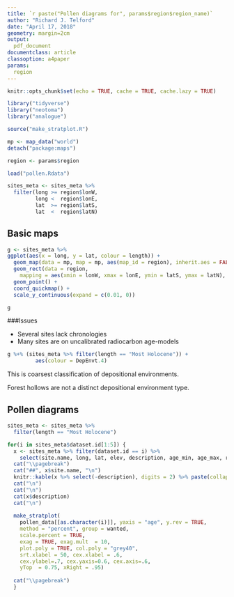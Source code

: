 ```yaml
---
title: `r paste("Pollen diagrams for", params$region$region_name)`
author: "Richard J. Telford"
date: "April 17, 2018"
geometry: margin=2cm
output: 
  pdf_document
documentclass: article
classoption: a4paper
params:
  region
---
```


```r
knitr::opts_chunk$set(echo = TRUE, cache = TRUE, cache.lazy = TRUE)
```


```r
library("tidyverse")
library("neotoma")
library("analogue")

source("make_stratplot.R")
```

```r
mp <- map_data("world") 
detach("package:maps")

region <- params$region

load("pollen.Rdata")

sites_meta <- sites_meta %>% 
  filter(long >= region$lonW,
         long <  region$lonE,
         lat  >= region$latS,
         lat  <  region$latN)
```

## Basic maps

```r
g <- sites_meta %>% 
ggplot(aes(x = long, y = lat, colour = length)) +
  geom_map(data = mp, map = mp, aes(map_id = region), inherit.aes = FALSE, fill = "grey80") +
  geom_rect(data = region, 
    mapping = aes(xmin = lonW, xmax = lonE, ymin = latS, ymax = latN), colour = "red", fill = NA, inherit.aes = FALSE) +
  geom_point() +
  coord_quickmap() +
  scale_y_continuous(expand = c(0.01, 0))

g
```

###Issues

- Several sites lack chronologies
- Many sites are on uncalibrated radiocarbon age-models 

```r
g %+% (sites_meta %>% filter(length == "Most Holocene")) +
         aes(colour = DepEnvt.4)
```
 
This is coarsest classification of depositional environments. 

Forest hollows are not a distinct depositional environment type.


## Pollen diagrams

```r
sites_meta <- sites_meta %>% 
  filter(length == "Most Holocene")
```


```r
for(i in sites_meta$dataset.id[1:5]) {
  x <- sites_meta %>% filter(dataset.id == i) %>% 
    select(site.name, long, lat, elev, description, age_min, age_max, res, DepEnvt)
  cat("\\pagebreak")
  cat("##", x$site.name, "\n")
  knitr::kable(x %>% select(-description), digits = 2) %>% paste(collapse = "\n") %>% cat()
  cat("\n")
  cat("\n")
  cat(x$description)
  cat("\n")
  
  make_stratplot(
    pollen_data[[as.character(i)]], yaxis = "age", y.rev = TRUE, 
    method = "percent", group = wanted,
    scale.percent = TRUE,
    exag = TRUE, exag.mult  = 10, 
    plot.poly = TRUE, col.poly = "grey40", 
    srt.xlabel = 50, cex.xlabel = .6, 
    cex.ylabel=.7, cex.yaxis=0.6, cex.axis=.6, 
    yTop  = 0.75, xRight = .95)
  
  cat("\\pagebreak")
  }
```
